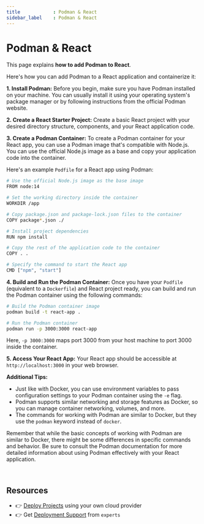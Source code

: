 ```yaml
---
title            : Podman & React
sidebar_label    : Podman & React
---
```


# Podman & React

This page explains **how to add Podman to React**. 

Here's how you can add Podman to a React application and containerize it:

**1. Install Podman:**
Before you begin, make sure you have Podman installed on your machine. You can usually install it using your operating system's package manager or by following instructions from the official Podman website.

**2. Create a React Starter Project:**
Create a basic React project with your desired directory structure, components, and your React application code.

**3. Create a Podman Container:**
To create a Podman container for your React app, you can use a Podman image that's compatible with Node.js. You can use the official Node.js image as a base and copy your application code into the container.

Here's an example `Podfile` for a React app using Podman:

```bash
# Use the official Node.js image as the base image
FROM node:14

# Set the working directory inside the container
WORKDIR /app

# Copy package.json and package-lock.json files to the container
COPY package*.json ./

# Install project dependencies
RUN npm install

# Copy the rest of the application code to the container
COPY . .

# Specify the command to start the React app
CMD ["npm", "start"]
```

**4. Build and Run the Podman Container:**
Once you have your `Podfile` (equivalent to a `Dockerfile`) and React project ready, you can build and run the Podman container using the following commands:

```bash
# Build the Podman container image
podman build -t react-app .

# Run the Podman container
podman run -p 3000:3000 react-app
```

Here, `-p 3000:3000` maps port 3000 from your host machine to port 3000 inside the container.

**5. Access Your React App:**
Your React app should be accessible at `http://localhost:3000` in your web browser.

**Additional Tips:**

- Just like with Docker, you can use environment variables to pass configuration settings to your Podman container using the `-e` flag.
- Podman supports similar networking and storage features as Docker, so you can manage container networking, volumes, and more.
- The commands for working with Podman are similar to Docker, but they use the `podman` keyword instead of `docker`.

Remember that while the basic concepts of working with Podman are similar to Docker, there might be some differences in specific commands and behavior. 
Be sure to consult the Podman documentation for more detailed information about using Podman effectively with your React application.

<br />

## Resources

- 👉 [Deploy Projects](https://deploypro.dev/) using your own cloud provider
- 👉 Get [Deployment Support](https://deploypro.dev/support/) from `experts` 
